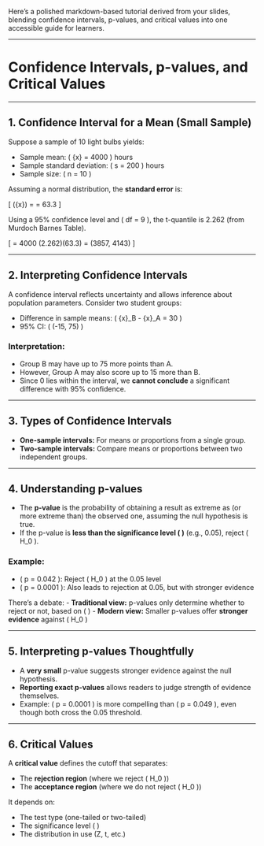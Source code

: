 Here’s a polished markdown-based tutorial derived from your slides, blending confidence intervals, p-values, and critical values into one accessible guide for learners.

---

# Confidence Intervals, p-values, and Critical Values

---

## 1. Confidence Interval for a Mean (Small Sample)

Suppose a sample of 10 light bulbs yields:

- Sample mean: \( \bar{x} = 4000 \) hours  
- Sample standard deviation: \( s = 200 \) hours  
- Sample size: \( n = 10 \)

Assuming a normal distribution, the **standard error** is:

\[
\text{SE}(\bar{x}) = \frac{200}{\sqrt{10}} = 63.3
\]

Using a 95% confidence level and \( df = 9 \), the t-quantile is 2.262 (from Murdoch Barnes Table).

\[
\text{CI} = 4000 \pm (2.262)(63.3) = (3857, 4143)
\]

---

## 2. Interpreting Confidence Intervals

A confidence interval reflects uncertainty and allows inference about population parameters. Consider two student groups:

- Difference in sample means: \( \bar{x}_B - \bar{x}_A = 30 \)
- 95% CI: \( (-15, 75) \)

### Interpretation:

- Group B may have up to 75 more points than A.
- However, Group A may also score up to 15 more than B.
- Since 0 lies within the interval, we **cannot conclude** a significant difference with 95% confidence.

---

## 3. Types of Confidence Intervals

- **One-sample intervals:** For means or proportions from a single group.
- **Two-sample intervals:** Compare means or proportions between two independent groups.

---

## 4. Understanding p-values

- The **p-value** is the probability of obtaining a result as extreme as (or more extreme than) the observed one, assuming the null hypothesis is true.
- If the p-value is **less than the significance level \( \alpha \)** (e.g., 0.05), reject \( H_0 \).

### Example:

- \( p = 0.042 \): Reject \( H_0 \) at the 0.05 level
- \( p = 0.0001 \): Also leads to rejection at 0.05, but with stronger evidence

There’s a debate:
- **Traditional view:** p-values only determine whether to reject or not, based on \( \alpha \)
- **Modern view:** Smaller p-values offer **stronger evidence** against \( H_0 \)

---

## 5. Interpreting p-values Thoughtfully

- A **very small** p-value suggests stronger evidence against the null hypothesis.
- **Reporting exact p-values** allows readers to judge strength of evidence themselves.
- Example: \( p = 0.0001 \) is more compelling than \( p = 0.049 \), even though both cross the 0.05 threshold.

---

## 6. Critical Values

A **critical value** defines the cutoff that separates:

- The **rejection region** (where we reject \( H_0 \))
- The **acceptance region** (where we do not reject \( H_0 \))

It depends on:

- The test type (one-tailed or two-tailed)
- The significance level \( \alpha \)
- The distribution in use (Z, t, etc.)
